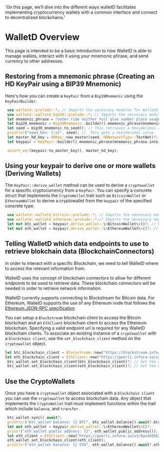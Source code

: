   'On this page, we’ll dive into the different ways walletD facilitates implementing cryptocurrency wallets with a common interface and connect to decentralized blockchains.'

# WalletD Overview

 This page is intended to be a basic introduction to how WalletD is able to manage wallets, interact with it using your mnemonic phrase, and send currency to other addresses. 

 ## Restoring from a mnemonic phrase (Creating an HD KeyPair using a BIP39 Mnemonic)

 Here's how you can create a `KeyPair` from a `Bip39Mnemonic` using the `KeyPairBuilder`.

```rust {{ title: 'Example' }}
 use walletd::prelude::*; // Imports the necessary modules for WalletD's core functionality
 use walletd::walletd_bip39::prelude::*; // Imports the necessary modules to work with BIP39
 let mnemonic_phrase = "outer ride neither foil glue number place usage ball shed dry point"; // Store our mnemonic phrase in a string
 let bip39_mnemonic = Bip39Mnemonic::builder().mnemonic_phrase(mnemonic_phrase).build()?; // Attempt to use the BIP39 Mnemonic Builder to restore from your phrase
 let seed = bip39_mnemonic.to_seed(); // This retrieves a hexidecimal representation of your mnemonic phrase
 println!("seed_hex: {:x}", seed); //  This gets a hexidecimal value 
 let master_hd_key = HDKey::new_master(seed, HDNetworkType::TestNet)?; // Creates an instance of an HDKey
 let keypair = KeyPair::builder().mnemonic_phrase(mnemonic_phrase.into()).network_type(HDNetworkType::TestNet).build()?; // Derives a keypair from your master key

 assert_eq!(keypair.to_master_key(), master_hd_key);
 ```

 ## Using your keypair to derive one or more wallets (Deriving Wallets)

 The ``KeyPair::derive_wallet`` method can be used to derive a `cryptowallet` for a specific cryptocurrency from a `KeyPair`.
 You can specify a concrete struct that implements the `CryptoWallet` trait such as `BitcoinWallet`  or `EthereumWallet` to derive a cryptowallet from the `keypair` of the specified concrete type.

```rust {{ title: 'Example' }}
 use walletd::walletd_bitcoin::prelude::*; // Imports the necessary modules for Bitcoin
 use walletd::walletd_ethereum::prelude::*;// Imports the necessary modules for Ethereum
 let mut btc_wallet = keypair.derive_wallet::\<BitcoinWallet\>()?; // Retrieve an instance of a Bitcoin wallet
 let mut eth_wallet = keypair.derive_wallet::\<EthereumWallet\>()?; // Retrieve an instance of an Ethereum wallet
 ```

 ## Telling WalletD which data endpoints to use to retrieve blokchain data (BlockchainConnectors)

 In order to interact with a specific Blockchain, we need to tell WalletD where to access the relevant information from. 

 WalletD uses the concept of blockchain connectors to allow for different endpoints to be used to retrieve data. These blockchain connectors will be needed in order to retrieve network information.
 
 WalletD currently supports connecting to Blockstream for Bitcoin data. For Ethereum, WalletD supports the use of any Ethereum node that follows the [Ethereum JSON-RPC specification](https://ethereum.org/en/developers/docs/apis/json-rpc/)

 You can setup a `Blockstream` blockchain client to access the Bitcoin blockchain and an `EthClient` blockchain client to access the Ethereum blockchain.
 Specifying a valid endpoint url is required for any WalletD blockchain clients.
 To associate an existing instance of a `cryptowallet` with a `blockchain client`, use the ``set_blockchain_client`` method on the `cryptowallet` object.

```rust {{ title: 'Associating a wallet with a specific blockchain data source' }}
let btc_blockchain_client = Blockstream::new("https://blockstream.info/testnet/api")?; // Create a BTC blockchain connector
let eth_blockchain_client = EthClient::new("https://goerli.infura.io/v3/9aa3d95b3bc440fa88ea12eaa4456161")?; // Create an ETH blockchain connector
 btc_wallet.set_blockchain_client(btc_blockchain_client)?; // Set the data source for this wallet by telling it which connector to use
 btc_wallet.set_blockchain_client(eth_blockchain_client)?; // Set the data source for this wallet by telling it which connector to use
```

 ## Use the CryptoWallets
 Once you have a `cryptowallet` object associated with a `blockchain client` you can use the `cryptowallet` to access blockchain data.
 Any object that implements the `CryptoWallet` trait must implement functions within the trait which include ``balance``, and ``transfer``.

```rust {{ title: 'Example' }}
 btc_wallet.sync().await?;
 println!("btc_wallet balance: {} BTC", btc_wallet.balance().await?.btc());
 let mut eth_wallet = keypair.derive_wallet::\<EthereumWallet\>()?;
 print!("eth_wallet public address: {}", eth_wallet.public_address());
 let eth_client = EthClient::new("https://goerli.infura.io/v3/9aa3d95b3bc440fa88ea12eaa4456161")?;
 eth_wallet.set_blockchain_client(eth_client);
 println!("eth_wallet balance: {} ETH", eth_wallet.balance().await?.eth());
 ```
